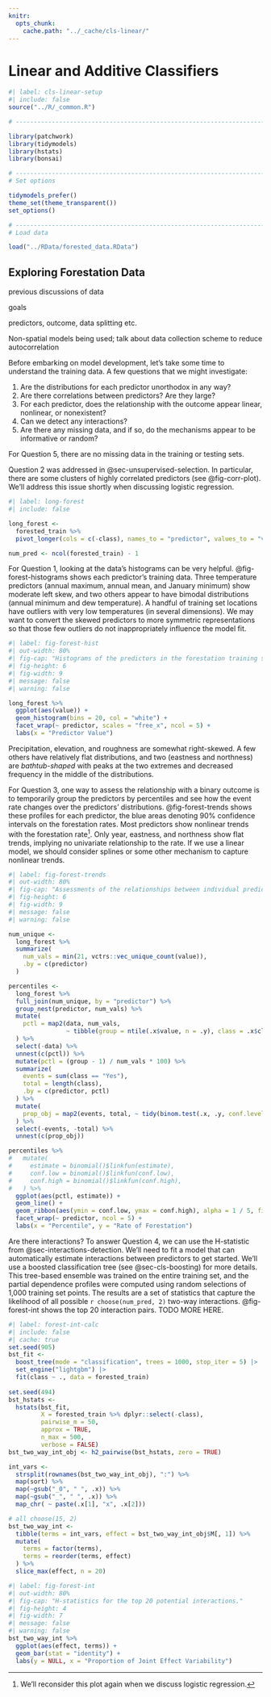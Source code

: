 ```yaml
---
knitr:
  opts_chunk:
    cache.path: "../_cache/cls-linear/"
---
```


# Linear and Additive Classifiers {#sec-cls-linear}

```r
#| label: cls-linear-setup
#| include: false
source("../R/_common.R")

# ------------------------------------------------------------------------------

library(patchwork)
library(tidymodels)
library(hstats)
library(bonsai)

# ------------------------------------------------------------------------------
# Set options

tidymodels_prefer()
theme_set(theme_transparent())
set_options()

# ------------------------------------------------------------------------------
# Load data

load("../RData/forested_data.RData")
```


## Exploring Forestation Data

previous discussions of data

goals

predictors, outcome, data splitting etc. 

Non-spatial models being used; talk about data collection scheme to reduce autocorrelation

Before embarking on model development, let’s take some time to understand the training data. A few questions that we might investigate: 

1. Are the distributions for each predictor unorthodox in any way? 
2. Are there correlations between predictors? Are they large? 
3. For each predictor, does the relationship with the outcome appear linear, nonlinear, or nonexistent? 
4. Can we detect any interactions? 
5. Are there any missing data, and if so, do the mechanisms appear to be informative or random?

For Question 5, there are no missing data in the training or testing sets. 

Question 2 was addressed in @sec-unsupervised-selection. In particular, there are some clusters of highly correlated predictors (see @fig-corr-plot). We’ll address this issue shortly when discussing logistic regression. 

```r
#| label: long-forest
#| include: false

long_forest <- 
  forested_train %>% 
  pivot_longer(cols = c(-class), names_to = "predictor", values_to = "value")

num_pred <- ncol(forested_train) - 1
```

For Question 1, looking at the data’s histograms can be very helpful. @fig-forest-histograms shows each predictor’s training data. Three temperature predictors (annual maximum, annual mean, and January minimum) show moderate left skew, and two others appear to have bimodal distributions (annual minimum and dew temperature). A handful of training set locations have outliers with very low temperatures (in several dimensions). We may want to convert the skewed predictors to more symmetric representations so that those few outliers do not inappropriately influence the model fit. 

```r
#| label: fig-forest-hist
#| out-width: 80%
#| fig-cap: "Histograms of the predictors in the forestation training set."
#| fig-height: 6
#| fig-width: 9
#| message: false
#| warning: false

long_forest %>% 
  ggplot(aes(value)) + 
  geom_histogram(bins = 20, col = "white") + 
  facet_wrap(~ predictor, scales = "free_x", ncol = 5) +
  labs(x = "Predictor Value")
```

Precipitation, elevation, and roughness are somewhat right-skewed. A few others have relatively flat distributions, and two (eastness and northness) are _bathtub-shaped_ with peaks at the two extremes and decreased frequency in the middle of the distributions. 

For Question 3, one way to assess the relationship with a binary outcome is to temporarily group the predictors by percentiles and see how the event rate changes over the predictors’ distributions. @fig-forest-trends shows these profiles for each predictor, the blue areas denoting 90% confidence intervals on the forestation rates. Most predictors show nonlinear trends with the forestation rate^[We’ll reconsider this plot again when we discuss logistic regression.]. Only year, eastness, and northness show flat trends, implying no univariate relationship to the rate. If we use a linear model, we should consider splines or some other mechanism to capture nonlinear trends. 

```r
#| label: fig-forest-trends
#| out-width: 80%
#| fig-cap: "Assessments of the relationships between individual predictors and the event rate."
#| fig-height: 6
#| fig-width: 9
#| message: false
#| warning: false

num_unique <- 
  long_forest %>% 
  summarize(
    num_vals = min(21, vctrs::vec_unique_count(value)), 
    .by = c(predictor)
  )

percentiles <- 
  long_forest %>% 
  full_join(num_unique, by = "predictor") %>% 
  group_nest(predictor, num_vals) %>% 
  mutate(
    pctl = map2(data, num_vals, 
                ~ tibble(group = ntile(.x$value, n = .y), class = .x$class))
  ) %>% 
  select(-data) %>% 
  unnest(c(pctl)) %>% 
  mutate(pctl = (group - 1) / num_vals * 100) %>% 
  summarize(
    events = sum(class == "Yes"), 
    total = length(class),
    .by = c(predictor, pctl)
  ) %>% 
  mutate(
    prop_obj = map2(events, total, ~ tidy(binom.test(.x, .y, conf.level = 0.9)))
  ) %>% 
  select(-events, -total) %>% 
  unnest(c(prop_obj))

percentiles %>% 
#   mutate(
#     estimate = binomial()$linkfun(estimate),
#     conf.low = binomial()$linkfun(conf.low),
#     conf.high = binomial()$linkfun(conf.high),
#   ) %>% 
  ggplot(aes(pctl, estimate)) + 
  geom_line() + 
  geom_ribbon(aes(ymin = conf.low, ymax = conf.high), alpha = 1 / 5, fill = "blue") + 
  facet_wrap(~ predictor, ncol = 5) + 
  labs(x = "Percentile", y = "Rate of Forestation") 
```


Are there interactions? To answer Question 4, we can use the H-statistic from @sec-interactions-detection. We’ll need to fit a model that can automatically estimate interactions between predictors to get started. We’ll use a boosted classification tree (see @sec-cls-boosting) for more details. This tree-based ensemble was trained on the entire training set, and the partial dependence profiles were computed using random selections of 1,000 training set points. The results are a set of statistics that capture the likelihood of all possible `r choose(num_pred, 2)` two-way interactions. @fig-forest-int shows the top 20 interaction pairs. TODO MORE HERE. 

```r
#| label: forest-int-calc
#| include: false
#| cache: true
set.seed(905)
bst_fit <-
  boost_tree(mode = "classification", trees = 1000, stop_iter = 5) |>
  set_engine("lightgbm") |>
  fit(class ~ ., data = forested_train)
 
set.seed(494)
bst_hstats <-
  hstats(bst_fit,
         X = forested_train %>% dplyr::select(-class),
         pairwise_m = 50,
         approx = TRUE,
         n_max = 500,
         verbose = FALSE)
bst_two_way_int_obj <- h2_pairwise(bst_hstats, zero = TRUE)

int_vars <-
  strsplit(rownames(bst_two_way_int_obj), ":") %>%
  map(sort) %>%
  map(~gsub("_0", " ", .x)) %>%
  map(~gsub("_", " ", .x)) %>%
  map_chr( ~ paste(.x[1], "x", .x[2]))

# all choose(15, 2)
bst_two_way_int <-
  tibble(terms = int_vars, effect = bst_two_way_int_obj$M[, 1]) %>%
  mutate(
    terms = factor(terms),
    terms = reorder(terms, effect)
  ) %>% 
  slice_max(effect, n = 20)

```

```r
#| label: fig-forest-int
#| out-width: 80%
#| fig-cap: "H-statistics for the top 20 potential interactions."
#| fig-height: 4
#| fig-width: 7
#| message: false
#| warning: false
bst_two_way_int %>% 
  ggplot(aes(effect, terms)) + 
  geom_bar(stat = "identity") +
  labs(y = NULL, x = "Proportion of Joint Effect Variability")
```



